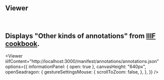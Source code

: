
## Viewer

<br />
<CallToAction href="/docs/viewer" text="Docs" size="small" />

## Displays "Other kinds of annotations" from [IIIF cookbook](https://iiif.io/api/cookbook/).

<Viewer
  iiifContent="http://localhost:3000/manifest/annotations/annotations.json"
  options={{
    informationPanel: { open: true },
    canvasHeight: "640px",
    openSeadragon: {
      gestureSettingsMouse: {
        scrollToZoom: false,
      },
    },
  }}
/>
